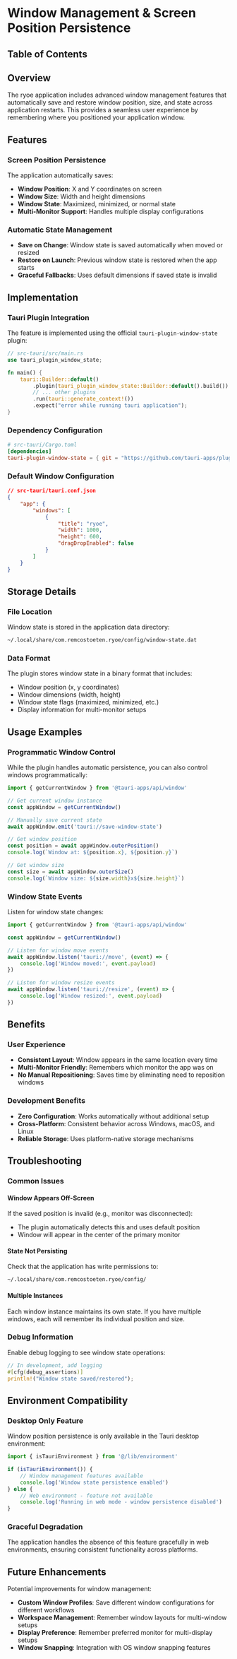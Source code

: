 # Window Management & Screen Position Persistence

## Table of Contents

## Overview

The ryoe application includes advanced window management features that automatically save and restore window position, size, and state across application restarts. This provides a seamless user experience by remembering where you positioned your application window.

## Features

### Screen Position Persistence

The application automatically saves:

- **Window Position**: X and Y coordinates on screen
- **Window Size**: Width and height dimensions
- **Window State**: Maximized, minimized, or normal state
- **Multi-Monitor Support**: Handles multiple display configurations

### Automatic State Management

- **Save on Change**: Window state is saved automatically when moved or resized
- **Restore on Launch**: Previous window state is restored when the app starts
- **Graceful Fallbacks**: Uses default dimensions if saved state is invalid

## Implementation

### Tauri Plugin Integration

The feature is implemented using the official `tauri-plugin-window-state` plugin:

```rust
// src-tauri/src/main.rs
use tauri_plugin_window_state;

fn main() {
    tauri::Builder::default()
        .plugin(tauri_plugin_window_state::Builder::default().build())
        // ... other plugins
        .run(tauri::generate_context!())
        .expect("error while running tauri application");
}
```

### Dependency Configuration

```toml
# src-tauri/Cargo.toml
[dependencies]
tauri-plugin-window-state = { git = "https://github.com/tauri-apps/plugins-workspace", branch = "v1" }
```

### Default Window Configuration

```json
// src-tauri/tauri.conf.json
{
    "app": {
        "windows": [
            {
                "title": "ryoe",
                "width": 1000,
                "height": 600,
                "dragDropEnabled": false
            }
        ]
    }
}
```

## Storage Details

### File Location

Window state is stored in the application data directory:

```bash
~/.local/share/com.remcostoeten.ryoe/config/window-state.dat
```

### Data Format

The plugin stores window state in a binary format that includes:

- Window position (x, y coordinates)
- Window dimensions (width, height)
- Window state flags (maximized, minimized, etc.)
- Display information for multi-monitor setups

## Usage Examples

### Programmatic Window Control

While the plugin handles automatic persistence, you can also control windows programmatically:

```typescript
import { getCurrentWindow } from '@tauri-apps/api/window'

// Get current window instance
const appWindow = getCurrentWindow()

// Manually save current state
await appWindow.emit('tauri://save-window-state')

// Get window position
const position = await appWindow.outerPosition()
console.log(`Window at: ${position.x}, ${position.y}`)

// Get window size
const size = await appWindow.outerSize()
console.log(`Window size: ${size.width}x${size.height}`)
```

### Window State Events

Listen for window state changes:

```typescript
import { getCurrentWindow } from '@tauri-apps/api/window'

const appWindow = getCurrentWindow()

// Listen for window move events
await appWindow.listen('tauri://move', (event) => {
    console.log('Window moved:', event.payload)
})

// Listen for window resize events
await appWindow.listen('tauri://resize', (event) => {
    console.log('Window resized:', event.payload)
})
```

## Benefits

### User Experience

- **Consistent Layout**: Window appears in the same location every time
- **Multi-Monitor Friendly**: Remembers which monitor the app was on
- **No Manual Repositioning**: Saves time by eliminating need to reposition windows

### Development Benefits

- **Zero Configuration**: Works automatically without additional setup
- **Cross-Platform**: Consistent behavior across Windows, macOS, and Linux
- **Reliable Storage**: Uses platform-native storage mechanisms

## Troubleshooting

### Common Issues

#### Window Appears Off-Screen

If the saved position is invalid (e.g., monitor was disconnected):

- The plugin automatically detects this and uses default position
- Window will appear in the center of the primary monitor

#### State Not Persisting

Check that the application has write permissions to:

```bash
~/.local/share/com.remcostoeten.ryoe/config/
```

#### Multiple Instances

Each window instance maintains its own state. If you have multiple windows, each will remember its individual position and size.

### Debug Information

Enable debug logging to see window state operations:

```rust
// In development, add logging
#[cfg(debug_assertions)]
println!("Window state saved/restored");
```

## Environment Compatibility

### Desktop Only Feature

Window position persistence is only available in the Tauri desktop environment:

```typescript
import { isTauriEnvironment } from '@/lib/environment'

if (isTauriEnvironment()) {
    // Window management features available
    console.log('Window state persistence enabled')
} else {
    // Web environment - feature not available
    console.log('Running in web mode - window persistence disabled')
}
```

### Graceful Degradation

The application handles the absence of this feature gracefully in web environments, ensuring consistent functionality across platforms.

## Future Enhancements

Potential improvements for window management:

- **Custom Window Profiles**: Save different window configurations for different workflows
- **Workspace Management**: Remember window layouts for multi-window setups
- **Display Preference**: Remember preferred monitor for multi-display setups
- **Window Snapping**: Integration with OS window snapping features
